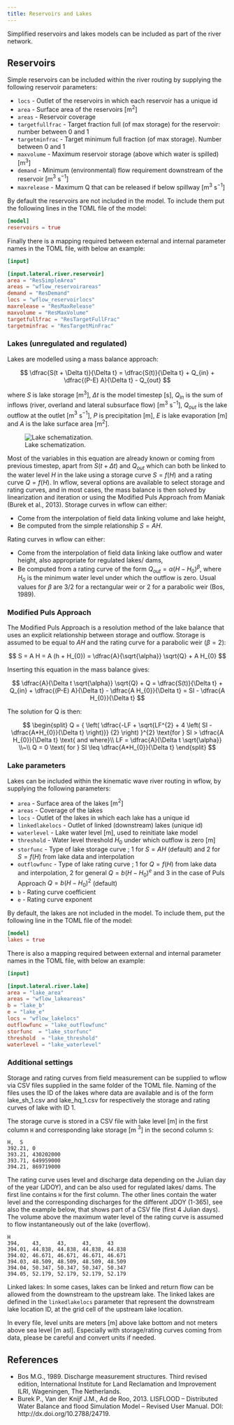 ```yaml
---
title: Reservoirs and Lakes
---
```


Simplified reservoirs and lakes models can be included as part of the river network.

## Reservoirs
Simple reservoirs can be included within the river routing by supplying the following
reservoir parameters:

+ `locs` - Outlet of the reservoirs in which each reservoir has a unique id
+ `area` - Surface area of the reservoirs [m$^2$]
+ `areas` - Reservoir coverage
+ `targetfullfrac` - Target fraction full (of max storage) for the reservoir: number between
  0 and 1
+ `targetminfrac` - Target minimum full fraction (of max storage). Number between 0 and 1
+ `maxvolume` - Maximum reservoir storage (above which water is spilled) [m$^3$]
+ `demand` - Minimum (environmental) flow requirement downstream of the reservoir  [m$^3$
  s$^{-1}$]
+ `maxrelease` - Maximum Q that can be released if below spillway [m$^3$ s$^{-1}$]

By default the reservoirs are not included in the model. To include them put the following
lines in the TOML file of the model:

```toml
[model]
reservoirs = true
```
Finally there is a mapping required between external and internal parameter names in the
TOML file, with below an example:

```toml
[input]

[input.lateral.river.reservoir]
area = "ResSimpleArea"
areas = "wflow_reservoirareas"
demand = "ResDemand"
locs = "wflow_reservoirlocs"
maxrelease = "ResMaxRelease"
maxvolume = "ResMaxVolume"
targetfullfrac = "ResTargetFullFrac"
targetminfrac = "ResTargetMinFrac"
```
### Lakes (unregulated and regulated)
Lakes are modelled using a mass balance approach:

$$
\dfrac{S(t + \Delta t)}{\Delta t} = \dfrac{S(t)}{\Delta t} + Q_{in} + \dfrac{(P-E) A}{\Delta t} - Q_{out}
$$

where $S$ is lake storage [m$^3$], $\Delta t$ is the model timestep [s], $Q_{in}$ is
the sum of inflows (river, overland and lateral subsurface flow) [m$^3$ s$^{-1}$],
$Q_{out}$ is the lake outflow at the outlet [m$^3$ s$^{-1}$], $P$ is precipitation
[m], $E$ is lake evaporation [m] and $A$ is the lake surface area [m$^2$].

![Lake schematization.](../../images/lake.png)

Most of the variables in this equation are already known or coming from previous timestep,
apart from $S(t+ \Delta t)$ and $Q_{out}$ which can both be linked to the water level
$H$ in the lake using a storage curve $S = f(H)$ and a rating curve $Q = f(H)$. In
wflow, several options are available to select storage and rating curves, and in most cases,
the mass balance is then solved by linearization and iteration or using the Modified Puls
Approach from Maniak (Burek et al., 2013). Storage curves in wflow can either:

+ Come from the interpolation of field data linking volume and lake height,
+ Be computed from the simple relationship $S = A H$.

Rating curves in wflow can either:

+ Come from the interpolation of field data linking lake outflow and water height, also appropriate for regulated lakes/ dams,
+ Be computed from a rating curve of the form $Q_{out} = \alpha {(H-H_{0})}^{\beta}$,
  where $H_{0}$ is the minimum water level under which the outflow is zero. Usual values
  for $\beta$ are 3/2 for a rectangular weir or 2 for a parabolic weir (Bos, 1989).

### Modified Puls Approach
The Modified Puls Approach is a resolution method of the lake balance that uses an explicit
relationship between storage and outflow. Storage is assumed to be equal to $A H$ and the
rating curve for a parabolic weir ($\beta = 2$):

$$
S = A H = A  (h + H_{0}) = \dfrac{A}{\sqrt{\alpha}} \sqrt{Q} + A H_{0}
$$

Inserting this equation in the mass balance gives:

$$
\dfrac{A}{\Delta t \sqrt{\alpha}} \sqrt{Q} + Q = \dfrac{S(t)}{\Delta t} + Q_{in} +
\dfrac{(P-E) A}{\Delta t} - \dfrac{A H_{0}}{\Delta t} = SI - \dfrac{A H_{0}}{\Delta t}
$$

The solution for Q is then:

$$
\begin{split}
Q = { \left( \dfrac{-LF + \sqrt{LF^{2} + 4  \left( SI - \dfrac{A*H_{0}}{\Delta t} \right)}}
{2} \right) }^{2} \text{for } SI > \dfrac{A H_{0}}{\Delta t}  \text{ and where}\\
LF = \dfrac{A}{\Delta t \sqrt{\alpha}} \\~\\
Q = 0 \text{ for } SI \leq \dfrac{A*H_{0}}{\Delta t}
\end{split}
$$

### Lake parameters
Lakes can be included within the kinematic wave river routing in wflow, by supplying the
following parameters:

+ `area` - Surface area of the lakes [m$^2$]
+ `areas` - Coverage of the lakes
+ `locs` - Outlet of the lakes in which each lake has a unique id
+ `linkedlakelocs` - Outlet of linked (downstream) lakes (unique id)
+ `waterlevel` - Lake water level [m], used to reinitiate lake model
+ `threshold` - Water level threshold $H_{0}$ under which outflow is zero [m]
+ `storfunc` - Type of lake storage curve ; 1 for $S = AH$ (default) and 2 for $S =
  f(H)$ from lake data and interpolation
+ `outflowfunc` - Type of lake rating curve ; 1 for $Q = f(H)$ from lake data and
  interpolation, 2 for general $Q = b(H - H_{0})^{e}$ and 3 in the case of Puls Approach
  $Q = b(H - H_{0})^{2}$ (default)
+ `b` -  Rating curve coefficient
+ `e` - Rating curve exponent

By default, the lakes are not included in the model. To include them, put the following line
in the TOML file of the model:

```toml
[model]
lakes = true
```
There is also a mapping required between external and internal parameter names in the TOML
file, with below an example:

```toml
[input]

[input.lateral.river.lake]
area = "lake_area"
areas = "wflow_lakeareas"
b = "lake_b"
e = "lake_e"
locs = "wflow_lakelocs"
outflowfunc = "lake_outflowfunc"
storfunc  = "lake_storfunc"
threshold  = "lake_threshold"
waterlevel = "lake_waterlevel"
```

### Additional settings
Storage and rating curves from field measurement can be supplied to wflow via CSV files
supplied in the same folder of the TOML file. Naming of the files uses the ID of the lakes
where data are available and is of the form lake\_sh\_1.csv and lake\_hq\_1.csv for
respectively the storage and rating curves of lake with ID 1.

The storage curve is stored in a CSV file with lake level [m] in the first column `H` and
corresponding lake storage [m $^{3}$] in the second column `S`:

```
H,  S
392.21, 0
393.21, 430202000
393.71, 649959000
394.21, 869719000
```

The rating curve uses level and discharge data depending on the Julian day of the year
(JDOY), and can be also used for regulated lakes/ dams. The first line contains `H` for the
first column. The other lines contain the water level and the corresponding discharges for
the different JDOY (1-365), see also the example below, that shows part of a CSV file (first
4 Julian days). The volume above the maximum water level of the rating curve is assumed to
flow instantaneously out of the lake (overflow).

```
H
394,    43,     43,     43,     43
394.01, 44.838, 44.838, 44.838, 44.838
394.02, 46.671, 46.671, 46.671, 46.671
394.03, 48.509, 48.509, 48.509, 48.509
394.04, 50.347, 50.347, 50.347, 50.347
394.05, 52.179, 52.179, 52.179, 52.179
```
Linked lakes: In some cases, lakes can be linked and return flow can be allowed from the
downstream to the upstream lake. The linked lakes are defined in the `linkedlakelocs`
parameter that represent the downstream lake location ID, at the grid cell of the upstream
lake location.

::: {.callout-note}
  In every file, level units are meters [m] above lake bottom and not meters above sea
  level [m asl]. Especially with storage/rating curves coming from data, please be careful
  and convert units if needed.
:::

## References
+ Bos M.G., 1989. Discharge measurement structures. Third revised edition, International
  Institute for Land Reclamation and Improvement ILRI, Wageningen, The Netherlands.
+ Burek P., Van der Knijf J.M., Ad de Roo, 2013. LISFLOOD – Distributed Water Balance and
  flood Simulation Model – Revised User Manual. DOI: http://dx.doi.org/10.2788/24719.